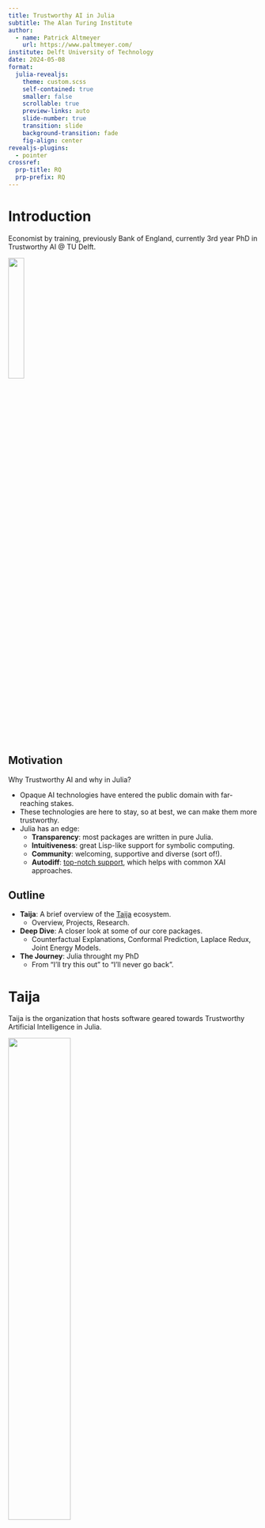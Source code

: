 ```yaml
---
title: Trustworthy AI in Julia
subtitle: The Alan Turing Institute
author: 
  - name: Patrick Altmeyer
    url: https://www.paltmeyer.com/
institute: Delft University of Technology
date: 2024-05-08
format: 
  julia-revealjs:
    theme: custom.scss
    self-contained: true
    smaller: false
    scrollable: true
    preview-links: auto
    slide-number: true
    transition: slide
    background-transition: fade
    fig-align: center
revealjs-plugins:
  - pointer
crossref: 
  prp-title: RQ
  prp-prefix: RQ
---
```


# Introduction {.nostretch} 

Economist by training, previously Bank of England, currently 3rd year PhD in Trustworthy AI \@ TU Delft.

![](/www/images/qr.png){width="25%" fig-align="center"}

## Motivation {.smaller}

Why Trustworthy AI and why in Julia?

::: {.incremental}

- Opaque AI technologies have entered the public domain with far-reaching stakes.
- These technologies are here to stay, so at best, we can make them more trustworthy. 
- Julia has an edge:
  - **Transparency**: most packages are written in pure Julia.
  - **Intuitiveness**: great Lisp-like support for symbolic computing.
  - **Community**: welcoming, supportive and diverse (sort of!). 
  - **Autodiff**: [top-notch support](https://discourse.julialang.org/t/automatic-differentiation-julia-implementation-advantages/24975), which helps with common XAI approaches.

:::

## Outline

:::{.incremental}

- **Taija**: A brief overview of the [Taija](https://github.com/JuliaTrustworthyAI) ecosystem.
  - Overview, Projects, Research. 
- **Deep Dive**: A closer look at some of our core packages.
  - Counterfactual Explanations, Conformal Prediction, Laplace Redux, Joint Energy Models. 
- **The Journey**: Julia throught my PhD 
  - From "I'll try this out" to "I'll never go back".

:::

# Taija

Taija is the organization that hosts software geared towards Trustworthy Artificial Intelligence in Julia.

![](www/logo.png){.absolute bottom=-300 right=50 width="50%"}

## Overview {.smaller}

#### Core Packages

- Model Explainability ([CounterfactualExplanations.jl](https://github.com/JuliaTrustworthyAI/CounterfactualExplanations.jl))
- Predictive Uncertainty Quantification ([ConformalPrediction.jl](https://github.com/JuliaTrustworthyAI/ConformalPrediction.jl))
- Effortless Bayesian Deep Learning ([LaplaceRedux.jl](https://github.com/JuliaTrustworthyAI/LaplaceRedux.jl))

#### Meta Packages

- Plotting ([TaijaPlotting.jl](https://github.com/JuliaTrustworthyAI/TaijaPlotting.jl))
- Datasets for testing and benchmarking ([TaijaData.jl](https://github.com/JuliaTrustworthyAI/TaijaData.jl))
- Parallelization ([TaijaParallel.jl](https://github.com/JuliaTrustworthyAI/TaijaParallel.jl))
- Interoperability with other programming languages ([TaijaInteroperability.jl](https://github.com/JuliaTrustworthyAI/TaijaInteroperability.jl))

The [TaijaBase.jl](https://github.com/JuliaTrustworthyAI/TaijaBase.jl) package provides common symbols, types and functions that are used across all or multiple Taija packages.

## Milestones {auto-animate=true}

#### 2021

- First small-scale project in Julia on Bayesian regression.

## Milestones {auto-animate=true}

#### 2022

- Presented `CounterfactualExplanations.jl` and `LaplaceRedux.jl` at JuliaCon.

#### 2021

- First small-scale project in Julia on Bayesian regression.

## Milestones {auto-animate=true}

#### 2023

- Presented `ConformalPrediction.jl` at JuliaCon. 
- TU Delft students work on `CounterfactualExplanations.jl` and `LaPlaceRedux.jl`.
- `CounterfactualExplanations.jl` published in JuliaCon proceedings.

#### 2022

- Presented `CounterfactualExplanations.jl` and `LaplaceRedux.jl` at JuliaCon.

#### 2021

- First small-scale project in Julia on Bayesian regression.

## Milestones {auto-animate=true}

#### 2024

- Multiple presentations at JuliaCon this summer.
- GSoC/JSoC projects on Causal Counterfactuals and Conformal Bayes.
- TU Delft students working on `TaijaInteractive.jl`.

#### 2023

- Presented `ConformalPrediction.jl` at JuliaCon. 
- TU Delft students work on `CounterfactualExplanations.jl` and `LaPlaceRedux.jl`.
- `CounterfactualExplanations.jl` published in JuliaCon proceedings.

#### 2022

- Presented `CounterfactualExplanations.jl` and `LaplaceRedux.jl` at JuliaCon.

#### 2021

- First small-scale project in Julia on Bayesian regression.

## Research {.smaller}

Taija has been used in the following publications:

- *Conformal Intent Classification and Clarification for Fast and Accurate Intent Recognition* [@hengst2024conformal] [upcoming](https://arxiv.org/abs/2403.18973) in ACL’s NAACL Findings 2024^[Experiments were run in parallel using Python's MAPIE and ConformalPrediction.jl, in order to cross-check results. Reported results were produced using MAPIE.].
- *Faithful Model Explanations through Energy-Constrained Conformal Counterfactuals* [@altmeyer2024faithful] [published](https://ojs.aaai.org/index.php/AAAI/article/view/28956) in Proceedings of the AAAI Conference on Artificial Intelligence 2024.
- *Explaining Black-Box Models through Counterfactuals* [@altmeyer2023explaining] [published](https://proceedings.juliacon.org/papers/10.21105/jcon.00130) in JuliaCon Proceedings.
- *Endogenous Macrodynamics in Algorithmic Recourse* [@altmeyer2023endogenous] [published](https://ieeexplore.ieee.org/abstract/document/10136130) in Proceedings of the 2023 IEEE Conference on Secure and Trustworthy Machine Learning (SaTML).

# Counterfactual Explanations

`CounterfactualExplanations.jl`: A [package](https://github.com/JuliaTrustworthyAI/CounterfactualExplanations.jl) for Counterfactual Explanations and Algorithmic Recourse in Julia.

![](www/ce_logo.png){.absolute bottom=-300 right=50 width="50%"}

## Background

$$
\begin{aligned}
\min_{\mathbf{Z}^\prime \in \mathcal{Z}^L} \{  {\text{yloss}(M_{\theta}(f(\mathbf{Z}^\prime)),\mathbf{y}^+)} + \lambda {\text{cost}(f(\mathbf{Z}^\prime)) }  \} 
\end{aligned} 
$$ 

::::{.columns}::::
:::{.column width='50%'}
**Counterfactual Explanations** (CE) explain how inputs into a model need to change for it to produce different outputs. 

📜 @altmeyer2023explaining \@ JuliaCon 2022.
:::
:::{.column width='50%'}
![Gradient-based counterfactual search.](www/simple_ce.png){#fig-ce-intro width="60%"}
:::
::::

## Examples

- A motivating [example](https://juliatrustworthyai.github.io/CounterfactualExplanations.jl/stable/#Example:-Give-Me-Some-Credit).
- A simple usage [example](https://juliatrustworthyai.github.io/CounterfactualExplanations.jl/stable/#Usage-example).
- Whistle-stop tour of different generators [here](https://juliatrustworthyai.github.io/CounterfactualExplanations.jl/stable/tutorials/whistle_stop/).
- Composing a custom generator using simple macros [here](https://juliatrustworthyai.github.io/CounterfactualExplanations.jl/stable/#Example:-MNIST).
- Scaling things up with parallelization [here](https://juliatrustworthyai.github.io/CounterfactualExplanations.jl/stable/tutorials/parallelization/).
- Extension for differentiable tree-based models [here](https://juliatrustworthyai.github.io/CounterfactualExplanations.jl/stable/extensions/neurotree/).

## Pick your Poison

All of these counterfactuals are valid explanations for the model's prediction. 

> Which one would you pick?

![Turning a 9 into a 7: Counterfactual explanations for an image classifier produced using *Wachter* [@wachter2017counterfactual], *Schut* [@schut2021generating] and *REVISE* [@joshi2019realistic].](www/mnist_motivation.png){#fig-cf-example width="80%"}

## ECCCos from the Black-Box {.nostretch .smaller} 

::::{.columns}::::
:::{.column width='30%'}

📜 @altmeyer2023faithful \@ AAAI 2024

::: {.callout-tip appearance="minimal"}

## Key Idea

Use the hybrid objective of joint energy models (JEM) and a model-agnostic penalty for predictive uncertainty: Energy-Constrained ($\mathcal{E}_{\theta}$) Conformal ($\Omega$) Counterfactuals (*ECCCo*). 

:::
:::
:::{.column width='70%'}

*ECCCo* objective^[We leverage ideas from @grathwohl2020your and @stutz2022learning. See the paper and appendix for a derivation of the objective from first principles.]:

$$
\begin{aligned}
& \min_{\mathbf{Z}^\prime \in \mathcal{Z}^L} \{  {L_{\text{clf}}(f(\mathbf{Z}^\prime);M_{\theta},\mathbf{y}^+)}+ \lambda_1 {\text{cost}(f(\mathbf{Z}^\prime)) } \\
&+ \lambda_2 \mathcal{E}_{\theta}(f(\mathbf{Z}^\prime)|\mathbf{y}^+) + \lambda_3 \Omega(C_{\theta}(f(\mathbf{Z}^\prime);\alpha)) \} 
\end{aligned} 
$$

![Gradient fields and counterfactual paths for different generators.](www/poc_gradient_fields.png){#fig-poc-gradient-fields width="75%" fig-align="center"}

:::
::::

## Faithful Counterfactuals

::::{.columns}::::
:::{.column width='30%'}
![Turning a 9 into a 7. *ECCCo* applied to MLP (a), Ensemble (b), JEM (c), JEM Ensemble (d).](www/mnist_eccco.png){#fig-mnist-eccco width="75%"}
:::
:::{.column width='70%'}
*ECCCo* generates counterfactuals that

- faithfully represent model quality (@fig-mnist-eccco).
- achieve state-of-the-art plausibility (@fig-mnist-benchmark).

![Results for different generators (from 3 to 5).](www/mnist_benchmark.png){#fig-mnist-benchmark width="100%"}
:::
::::

## Ongoing Work {.smaller}

- JSoC 2024: *From Counterfactuals to Interventions - Recourse through Minimal Causal Interventions* with Jorge Luiz Franco and co-mentor [Moritz Schauer](https://github.com/mschauer) ([CausalInference.jl](https://github.com/mschauer/CausalInference.jl))
  - We typically make the implicit causal assumption that all features are independent.
  - If we have (imperfect) causal knowledge, we can use it to guide the search for counterfactuals.
- *What Makes Models Explainable?*: using *ECCCo* to benchmark models.
- Four master's theses all using `CounterfactualExplanations.jl` (LLM explainability, imbalanced data, recourse in practice and counterfactuals for model testing).

# Conformal Prediction

`ConformalPrediction.jl`: A [package](https://github.com/JuliaTrustworthyAI/ConformalPrediction.jl) for Predictive Uncertainty Quantification through Conformal Prediction for Machine Learning models trained in MLJ.

![](www/cp_logo.png){.absolute bottom=-300 right=50 width="50%"}

## Background

Intuitively, CP works under the premise of turning heuristic notions of uncertainty into rigorous uncertainty estimates through repeated sampling or the use of dedicated calibration data.

![Conformal Prediction in action: prediction intervals at varying coverage rates. As coverage grows, so does the width of the prediction interval.](https://raw.githubusercontent.com/pat-alt/pat-alt.github.io/main/blog/posts/conformal-regression/www/medium.gif)

## Examples

- A simple usage [example](https://juliatrustworthyai.github.io/ConformalPrediction.jl/stable/#Usage-Example).
- Conformalizing an image classifier [here](https://juliatrustworthyai.github.io/ConformalPrediction.jl/stable/how_to_guides/mnist/).
- How to build a conformal chatbot [here](https://juliatrustworthyai.github.io/ConformalPrediction.jl/stable/how_to_guides/llm/).

![`ConformalPrediction.jl` meets `SymbolicRegression.jl`.](www/cp.gif)

## Ongoing Work

- GSoC 2024: *Add the support to Conformal Bayes to Taija* with Pasquale Caterino and co-mentor Mojtaba Farmanbar
- Support for conformal training [@stutz2022learning].
- Code refactoring to allow adding support for parallelization using `TaijaParallel.jl`.
- JuliaCon Proceedings paper (in planning).

## Interactive Tour

... if time permits at the end.

> First time here? Take a quick interactive [tour](https://juliahub.com/ui/Notebooks/juliahub/Tutorials/ConformalPrediction.jl) to see what this package can do right on [JuliaHub](https://juliahub.com/ui/Notebooks/juliahub/Tutorials/ConformalPrediction.jl){target="_blank"} (To run the notebook, hit login and then edit). 

This [`Pluto.jl`](https://github.com/fonsp/Pluto.jl){target="_blank"} 🎈 notebook won the 2nd Price in the [JuliaCon 2023 Notebook Competition](https://info.juliahub.com/pluto-notebook-winner-23).

# Laplace Redux

`LaplaceRedux.jl`: A [package](https://github.com/JuliaTrustworthyAI/LaplaceRedux.jl) for Effortless Bayesian Deep Learning through Laplace Approximation for Flux.jl neural networks.

![](www/lr_logo.png){.absolute bottom=-300 right=50 width="50%"}

## Background {.smaller}

We want BMA for neural networks underspecified by the data [@wilson2020case], 

$$
p(y|x,\mathcal{D}) = \int p(y|x,\theta)p(\theta|\mathcal{D})d\theta
$$ {#eq-bma}

where $p(y|x,\theta)$ is the likelihood, $p(\theta|\mathcal{D})$ is the posterior and $\mathcal{D}$ is the training data.

::::{.columns}::::
:::{.column width='60%'}
- **Problem** 😢: Intractable posterior $p(\theta|\mathcal{D})$.
- **Convention** 🤔: Use MAP estimate $p(y|x,\mathcal{D}) \approx p(y|x,\hat\theta)$ with $\hat\theta=\arg\max_{\theta}p(\theta|\mathcal{D})$. 
- **Idea** 💡: Taylor approximation at the mode amounts to multivariate Gaussian centered around MAP.
:::
:::{.column width='40%'}
![Unnormalized log-posterior and corresponding Laplace Approximation. Source: @murphy2022probabilistic.](/www/images/laplace_posterior.png)
:::
::::

## Model Assumptions {.smaller}

**Example (binary classification)**: We assume Bernoulli likelihood and a Gaussian prior for our weights ...

$$
p(y_n|\mathbf{x}_n;\mathbf{w})\sim\text{Ber}(y_n|\sigma(\mathbf{w}^T\mathbf{x}_n))
$$ {#eq-prior}

$$
p(\theta) \sim \mathcal{N} \left( \theta | \mathbf{0}, \lambda^{-1} \mathbf{I} \right)=\mathcal{N} \left( \theta | \mathbf{0}, \mathbf{H}_0^{-1} \right)
$$ {#eq-prior}

. . .

... which yields the following negative log-likelihood (or energy) function [@murphy2022probabilistic]:

$$
\psi(\theta)= - \sum_{n}^N [y_n \log \mu_n + (1-y_n)\log (1-\mu_n)] + \\ \frac{1}{2} (\theta-\theta_0)^T\mathbf{H}_0(\theta-\theta_0)
$$ {#eq-loss}

## Taylor Expansion {.smaller}

We have the following normalized posterior: 

$$
p(\theta|\mathcal{D}) = Z^{-1} p(\mathcal{D}|\theta)p(\theta) = Z^{-1} \exp(-\psi(\theta)) 
$$ {#eq-normalized}

with $Z = \int p(\mathcal{D}|\theta) p(\theta)$.

. . .

Then, second-order Taylor expansion of the energy function around the mode $\theta_0$ gives us the Laplace approximation [@murphy2022probabilistic]:

$$
\psi(\theta) \approxeq \psi(\hat\theta) + \frac{1}{2} (\theta-\hat\theta)^T \mathbf{H}(\theta-\hat\theta)
$$ {#eq-taylor}

. . .

Thus, we have

$$
p(\theta|\mathcal{D}) \approxeq \mathcal{N}(\theta;\hat\theta,-\mathbf{H}^{-1})
$$ {#eq-posterior}

## Hessian Approximation

- Challenge lies in computing the Hessian $\mathbf{H}$.
- We can use the Empirical Fisher or Generalized Gauss-Newton approximation [@murphy2022probabilistic].
  - Still quadratic in the number of parameters.
- For scalable solutions, we can use the diagonal approximation or the K-FAC approximation or work with a subnetwork.

## Examples

- A basic usage [example](https://juliatrustworthyai.github.io/LaplaceRedux.jl/stable/#Basic-Usage).
- A binary classification [example](https://juliatrustworthyai.github.io/LaplaceRedux.jl/stable/#Binary-Classification) with prior tuning through empirical Bayes.
- Counterfactual explanations with Laplace Redux [here](https://juliatrustworthyai.github.io/CounterfactualExplanations.jl/stable/extensions/laplace_redux/).

![](www/laplace.svg)

# Joint Energy Models

`JointEnergyModels.jl`: A [package](https://github.com/JuliaTrustworthyAI/JointEnergyModels.jl?tab=readme-ov-file) for Joint Energy Models and Energy-Based Models in Julia.

![](www/jem.svg){.absolute bottom=-400 right=50 width="50%"}

## Background 

**Joint Energy Models** (JEM) are a class of energy-based models that learn a joint distribution over inputs and outputs [@grathwohl2020your].

![Training JEMs.](www/jem.png)

## Package

::::{.columns}::::
:::{.column width='50%'}
- Package used in @altmeyer2024faithful, but less mature than the other packages.
- Simple usage example can be found [here](https://juliatrustworthyai.github.io/JointEnergyModels.jl/stable/).

> Contributions welcome!
:::
:::{.column width='50%'}
![Samples generated through SGLD for JEM ensemble.](www/mnist_generated_jem.png)
:::
::::

# The Journey

## Timeline

- Background in R and Python (mostly R), a little bit of MATLAB during my master's
- First looked at Julia (`v0.6`) in 2017 during my master's but quickly abandoned it.
- During my master's in Data Science (2021) I started to get frustrated with the speed of R and Python.
  - Did some work in C++ and Rcpp, but it was too cumbersome.
- Started my PhD in Trustworthy AI in September 2021 and decided to give Julia another go.
- Haven't looked back since!

## The Good

- Julia is uniquely expressive and intuitive, making it easy to prototype and test ideas (especially in research).
- The package manager will have you writing and shipping your own packages in no time.
- Students at TU Delft have been able to pick up Julia quickly and contribute to Taija projects.
- Multiple dispatch is a game-changer for writing clean and efficient code.
- The release of Quarto in 2021 has made it easy to transition from R (Studio) to Julia.

## The Bad

- Expect to implement things from scratch (not always a bad thing!).
- Some important packages are still in development and lack contributors (e.g. `Transformers.jl`).
- I'm still sometimes puzzled by implicit imports (and I know my students are too!).
- AI research is still dominated by Python/R, so developing in Julia does not always feel impactful.

# Questions? {.nostretch} 

![](/www/images/qr.png){width="25%" fig-align="center"}

## References {.scrollable .smaller}

::: {#refs}
:::
